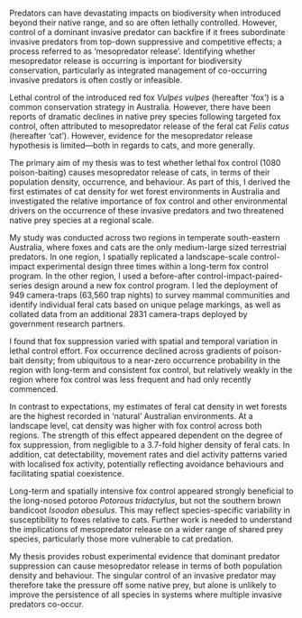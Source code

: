 Predators can have devastating impacts on biodiversity when introduced beyond their native range, and so are often lethally controlled. However, control of a dominant invasive predator can backfire if it frees subordinate invasive predators from top-down suppressive and competitive effects; a process referred to as ‘mesopredator release’. Identifying whether mesopredator release is occurring is important for biodiversity conservation, particularly as integrated management of co-occurring invasive predators is often costly or infeasible.
 
Lethal control of the introduced red fox *Vulpes vulpes* (hereafter ‘fox’) is a common conservation strategy in Australia. However, there have been reports of dramatic declines in native prey species following targeted fox control, often attributed to mesopredator release of the feral cat *Felis catus* (hereafter ‘cat’). However, evidence for the mesopredator release hypothesis is limited&mdash;both in regards to cats, and more generally.

The primary aim of my thesis was to test whether lethal fox control (1080 poison-baiting) causes mesopredator release of cats, in terms of their population density, occurrence, and behaviour. As part of this, I derived the first estimates of cat density for wet forest environments in Australia and investigated the relative importance of fox control and other environmental drivers on the occurrence of these invasive predators and two threatened native prey species at a regional scale.
 
My study was conducted across two regions in temperate south-eastern Australia, where foxes and cats are the only medium-large sized terrestrial predators. In one region, I spatially replicated a landscape-scale control-impact experimental design three times within a long-term fox control program. In the other region, I used a before-after control-impact-paired-series design around a new fox control program. I led the deployment of 949 camera-traps (63,560 trap nights) to survey mammal communities and identify individual feral cats based on unique pelage markings, as well as collated data from an additional 2831 camera-traps deployed by government research partners. 
 
I found that fox suppression varied with spatial and temporal variation in lethal control effort. Fox occurrence declined across gradients of poison-bait density; from ubiquitous to a near-zero occurrence probability in the region with long-term and consistent fox control, but relatively weakly in the region where fox control was less frequent and had only recently commenced. 
 
In contrast to expectations, my estimates of feral cat density in wet forests are the highest recorded in 'natural' Australian environments. At a landscape level, cat density was higher with fox control across both regions. The strength of this effect appeared dependent on the degree of fox suppression, from negligible to a 3.7-fold higher density of feral cats. In addition, cat detectability, movement rates and diel activity patterns varied with localised fox activity, potentially reflecting avoidance behaviours and facilitating spatial coexistence. 

Long-term and spatially intensive fox control appeared strongly beneficial to the long-nosed potoroo *Potorous tridactylus*, but not the southern brown bandicoot *Isoodon obesulus*. This may reflect species-specific variability in susceptibility to foxes relative to cats. Further work is needed to understand the implications of mesopredator release on a wider range of shared prey species, particularly those more vulnerable to cat predation. 

My thesis provides robust experimental evidence that dominant predator suppression can cause mesopredator release in terms of both population density and behaviour. The singular control of an invasive predator may therefore take the pressure off some native prey, but alone is unlikely to improve the persistence of all species in systems where multiple invasive predators co-occur. 
